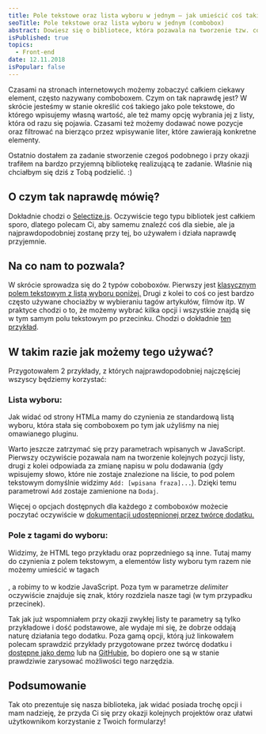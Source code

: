 ```yaml
---
title: Pole tekstowe oraz lista wyboru w jednym – jak umieścić coś takiego na stronie internetowej?
seoTitle: Pole tekstowe oraz lista wyboru w jednym (combobox)
abstract: Dowiesz się o bibliotece, która pozawala na tworzenie tzw. comboboxów w dwóch formach - standardowej listy oraz "pola wyboru tagów".
isPublished: true
topics:
  - Front-end
date: 12.11.2018
isPopular: false
---
```


Czasami na stronach internetowych możemy zobaczyć całkiem ciekawy element, często nazywany comboboxem. Czym on tak naprawdę jest? W skrócie jesteśmy w stanie określić coś takiego jako pole tekstowe, do którego wpisujemy własną wartość, ale też mamy opcję wybrania jej z listy, która od razu się pojawia. Czasami też możemy dodawać nowe pozycje oraz filtrować na bierząco przez wpisywanie liter, które zawierają konkretne elementy.

Ostatnio dostałem za zadanie stworzenie czegoś podobnego i przy okazji trafiłem na bardzo przyjemną bibliotekę realizującą te zadanie. Właśnie nią chciałbym się dziś z Tobą podzielić. :)

## O czym tak naprawdę mówię?

Dokładnie chodzi o [Selectize.js](https://selectize.github.io/selectize.js/). Oczywiście tego typu bibliotek jest całkiem sporo, dlatego polecam Ci, aby samemu znaleźć coś dla siebie, ale ja najprawdopodobniej zostanę przy tej, bo używałem i działa naprawdę przyjemnie.

## Na co nam to pozwala?

W skrócie sprowadza się do 2 typów coboboxów. Pierwszy jest [klasycznym polem tekstowym z listą wyboru poniżej.](http://selectize.github.io/selectize.js/#demo-single-item-select) Drugi z kolei to coś co jest bardzo często używane chociażby w wybieraniu tagów artykułów, filmów itp. W praktyce chodzi o to, że możemy wybrać kilka opcji i wszystkie znajdą się w tym samym polu tekstowym po przecinku. Chodzi o dokładnie [ten przykład](http://selectize.github.io/selectize.js/#demo-tagging).

## W takim razie jak możemy tego używać?

Przygotowałem 2 przykłady, z których najprawdopodobniej najczęściej wszyscy będziemy korzystać:

### Lista wyboru:


<CodePenIframe id="PxzaJN" title="Selectize.js - pole wyboru" />

Jak widać od strony HTMLa mamy do czynienia ze standardową listą wyboru, która stała się comboboxem po tym jak użyliśmy na niej omawianego pluginu.

Warto jeszcze zatrzymać się przy parametrach wpisanych w JavaScript. Pierwszy oczywiście pozawala nam na tworzenie kolejnych pozycji listy, drugi z kolei odpowiada za zmianę napisu w polu dodawania (gdy wpisujemy słowo, które nie zostaje znalezione na liście, to pod polem tekstowym domyślnie widzimy `Add: [wpisana fraza]...`). Dzięki temu parametrowi `Add` zostaje zamienione na `Dodaj`.

Więcej o opcjach dostępnych dla każdego z comboboxów możecie poczytać oczywiście w [dokumentacji udostępnionej przez twórcę dodatku.](https://github.com/selectize/selectize.js/blob/master/docs/usage.md)

### Pole z tagami do wyboru:

<CodePenIframe id="QJGEOm" title="Selectize.js - tagi" />

Widzimy, że HTML tego przykładu oraz poprzedniego są inne. Tutaj mamy do czynienia z polem tekstowym, a elementów listy wyboru tym razem nie możemy umieścić w tagach _<option></option>_, a robimy to w kodzie JavaScript. Poza tym w parametrze _delimiter_ oczywiście znajduje się znak, który rozdziela nasze tagi (w tym przypadku przecinek).

Tak jak już wspomniałem przy okazji zwykłej listy te parametry są tylko przykładowe i dość podstawowe, ale wydaje mi się, że dobrze oddają naturę działania tego dodatku. Poza gamą opcji, którą już linkowałem polecam sprawdzić przykłady przygotowane przez twórcę dodatku i [dostępne jako demo](https://selectize.github.io/selectize.js/) lub na [GitHubie](https://github.com/selectize/selectize.js/tree/master/examples), bo dopiero one są w stanie prawdziwie zarysować możliwości tego narzędzia.

## Podsumowanie

Tak oto prezentuje się nasza biblioteka, jak widać posiada trochę opcji i mam nadzieję, że przyda Ci się przy okazji kolejnych projektów oraz ułatwi użytkownikom korzystanie z Twoich formularzy!
